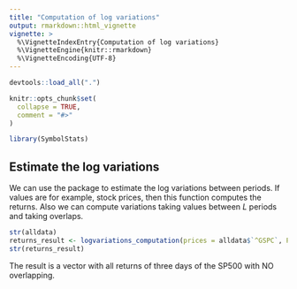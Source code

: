 ```yaml
---
title: "Computation of log variations"
output: rmarkdown::html_vignette
vignette: >
  %\VignetteIndexEntry{Computation of log variations}
  %\VignetteEngine{knitr::rmarkdown}
  %\VignetteEncoding{UTF-8}
---
```


```r
devtools::load_all(".")
```

```r
knitr::opts_chunk$set(
  collapse = TRUE,
  comment = "#>"
)
```

```r
library(SymbolStats)
```


## Estimate the log variations

We can use the package to estimate the log variations between periods. If values are for example, stock prices, then this function computes the returns.
Also we can compute variations taking values between $L$ periods and taking overlaps.


```r
str(alldata)
returns_result <- logvariations_computation(prices = alldata$`^GSPC`, P=3, overlap=3)
str(returns_result)
```

The result is a vector with all returns of three days of the SP500 with NO overlapping.
